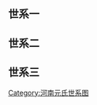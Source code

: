 {{lead section|time=2015-02-22T15:00:20+00:00}}

== 世系一 ==
<center>
{{chart/start|style=font: 80% sans-serif;width:intrinsic;width:-moz-max-content;width:-webkit-max-content;width:max-content;}}
{{chart | | | | | | | | | | | | | | | | | | | | | | | | | | | | | | | | | | | | | | | | | | | | | | | | | | | | | | | | | | | | | | | | | | | | | | | | | Jm |Jm =魏景穆帝<br>[[拓跋晃|拓跋晃]]}}
{{chart | |,|-|-|-|-|-|-|-|-|-|-|-|v|-|-|-|-|-|-|-|-|-|-|-|-|-|-|-|-|-|-|-|-|-|-|-|-|-|-|-|-|-|-|-|-|-|-|-|-|-|-|-|-|-|-|-|-|-|-|-|-|-|-|-|-|-|-|-|-|-|-|-|+|-|-|-|-|-|-|-|-|-|-|-|-|-|-|-|-|-|-|-|-|-|-|-|-|-|-|-|-|-|-|-|-|-|-|-|v|-|-|-|-|-|-|-|-|-|-|-|-|-|-|-|-|-|-|-|-|-|-|-|-|-|-|-|-|-|-|-|-|-|-|-|.}}
{{chart | Ju | | | | | | | | | | Xc | | | | | | | | | | | | | | | | | | | | | | | | | | | | | | | | | | | | | | | | | | | | | | | | | | | | | | | | | | Zt | | | | | | | | | | | | | | | | | | | | | | | | | | | | | | | | | | Xx | | | | | | | | | | | | | | | | | | | | | | | | | | | | | | | | | | Tc |Ju=魏文成帝<br>[[拓跋濬|拓跋濬]]|Xc=阳平幽王<br>[[拓跋新成|拓跋新成]]|Zt=京兆康王<br>[[拓跋子推|拓跋子推]]|Xx=济阴宣王<br>[[拓跋小新成|拓跋小新成]]|Tc=汝阴灵王<br>[[拓跋天赐|拓跋天赐]]}}
{{chart | |,|-|-|-|-|-|-|-|v|-|-|-|^|-|-|-|-|-|-|-|v|-|-|-|v|-|-|-|v|-|-|-|v|-|-|-|-|-|-|-|.| | | | | | | | | | | | | | | |,|-|-|-|v|-|-|-|v|-|-|-|-|-|-|-|+|-|-|-|-|-|-|-|v|-|-|-|v|-|-|-|-|-|-|-|v|-|-|-|.| | | |,|-|-|-|v|-|-|-|^|-|-|-|.| | | | | | | |,|-|-|-|-|-|-|-|-|-|-|-|-|-|-|-|-|-|-|-|-|-|-|-|+|-|-|-|-|-|-|-|-|-|-|-|v|-|-|-|v|-|-|-|-|-|-|-|v|-|-|-|.}}
{{chart | Yi | | | | | | Ya | | | | | | | | | | Ku | | Yn | | Wl | | Xj | | | | | | Qi | | | | | | | | | | | | | | Tx | | Yo | | Hz | | | | | | Ta | | | | | | Tn | | Wg | | | | | | Cl | | Zao | | Yu | | Yg | | | | | | Li | | | | | | Ch | | | | | | | | | | | | | | | | | | | | | | Sy | | | | | | | | | | Fa | | Xy | | | | | | Gu | | Za |Yi=阳平惠王<br>[[元颐|元颐]]||Ya=广陵康公<br>[[元衍|元衍]]|Ku=济南文贞王<br>[[元匡|元匡]]|Yn=燕州刺史<br>[[元飏|元飏]]|Wl=文烈公<br>[[元振|元振]]|Xj=西郡公<br>[[佚名|佚名]]|Qi=钜平文懿公<br>[[元钦_(钜平县公)|元钦]]|Tx=西河康王<br>[[元太兴|元太兴]]|Yo=饶阳宣公<br>[[元遙|元遙]]|Hz=宣穆公<br>[[元恒芝|元恒芝]]|Ta=河间王<br>[[元太安|元太安]]|Tn=宣公<br>[[元坦|元坦]]|Wg=武公<br>[[佚名|佚名]]|Cl=昌乐公<br>[[佚名|佚名]]|Zao=汝阳郡王<br>[[元昭|元昭]]|Yu=济阴康王<br>[[元郁|元郁]]|Yg=始平顺侯<br>[[元偃|元偃]]|Li=淮阴威侯<br>[[元丽|元丽]]|Ch=汝阴威王<br>[[元逞|元逞]]|Sy=乐陵密王<br>[[元思誉|元思誉]]|Fa=东燕县男<br>[[元汎略|元汎略]]|Xy=始平文贞公<br>[[元脩义|元脩义]]|Gu=雍州刺史<br>[[元固|元固]]|Za=浚仪县男<br>[[元周安|元周安]]}}
{{chart | |!| | | |,|-|-|-|+|-|-|-|.| | | | | | | |!| | | | | | | |!| | | |!| | | |,|-|-|-|+|-|-|-|.| | | |,|-|-|-|-|-|-|-|+|-|-|-|-|-|-|-|.| | | |,|-|-|-|+|-|-|-|.| | | |!| | | |)|-|-|-|.| | | |!| | | |!| | | |!| | | |)|-|-|-|.| | | |)|-|-|-|.| | | |)|-|-|-|v|-|-|-|v|-|-|-|.| | | |,|-|-|-|v|-|-|-|+|-|-|-|v|-|-|-|v|-|-|-|.| | | |)|-|-|-|.| | | |)|-|-|-|.}}
{{chart | Jo | | Ca | | Ch | | Ro | | | | | | Xa | | | | | | Dr | | Ang | | Cy | | Dy | |Zx | | Ao | | | | | | Zj | | | | | | Xi | | Rz | | Lq | | Yb | | Ye | | Yx | |  Yu | | Yh | | An | | Bi | | Da | | Za | | Xh | | Ti | | Sh | | Qh | | Jh | | Fa | | Jl | | Ql | | Ma | | Hl | | Mo | | Zy | | Zu | | Ls | | Jz | | Ln |Jo=阳平恭王<br>[[元冏|元冏]]|Ca=文公<br>[[元璨|元璨]]|Ch=博陵王<br>[[元畅|元畅]]|Ro=魏兴王<br>[[元融_(魏兴王)|元融]]|Xa=济南王<br>[[元献|元献]]|Dr=南秦州刺史<br>[[元道隆|元道隆]]|Ang=光州刺史<br>[[元昂|元昂]]|Cy=平州刺史<br>[[元崇业|元崇业]]|Dy=齐州刺史<br>[[元诞业|元诞业]]|Zx=义阳公<br>[[拓跋子孝|拓跋子孝]]|Ao=西河穆王<br>[[元昴|元昴]]|Zj=顺阳王<br>[[元昺|元昺]]|Xi=汝阳文献王<br>[[元暹|元暹]]|Rz=[[元荣宗|元荣宗]]|Lq=平州刺史<br>[[元灵矅|元灵矅]]|Yb=大宗正丞<br>[[元斌|元斌]]|Ye=长平贞男<br>[[元液|元液]]|Yx=文公<br>[[元袭|元袭]]|Yu=殷州刺史<br>[[元瑗|元瑗]]|Yh=南青州刺史<br>[[元晔|元晔]]|An=顿丘国夫人<br>[[元安|元安]]|Bi=济阴文献王<br>[[元弼|元弼]]|Da=济阴靖王<br>[[元诞|元诞]]|Za=朔州刺史<br>[[元瓒|元瓒]]|Xh=秦州刺史<br>[[元显和|元显和]]|Ti=光州刺史<br>[[元挺|元挺]]|Sh=[[元始和|元始和]]|Qh=魏王<br>[[元庆和|元庆和]]|Jh=汝阴王<br>[[元景和|元景和]]|Fa=济北太守<br>[[元范|元范]]|Jl=乐陵惠王<br>[[元景略|元景略]]|Ql=散骑侍郎<br>[[元庆略|元庆略]]|Ma=平南府功曹参军<br>[[元茂|元茂]]|Hl=东雍州刺史<br>[[元洪略|元洪略]]|Zy=平塬太守<br>[[元子业|元子业]]|Zu=安昌平王<br>[[元子均|元子均]]|Ls=[[元洛神|元洛神]]|Jz=[[元静藏|元静藏]]|Ln=[[元令男|元令男]]|Mo=口}}
{{chart | |!| | | |,|-|-|-|+|-|-|-|.|~|~|ad |ad=6世孙| | |!| | | | | | | | | | | | | | | | | | | | | | | |!| | | |!| | | |,|-|-|-|+|-|-|-|.| | | |)|-|-|-|.| | | | | | | | | | | | | | | | | | | | | | | |,|-|-|-|v|-|-|-|(| | | |)|-|-|-|.| | | | | | | |!| | | | | | | |!| | | | | | | | | | | |!| | | |!| | | | | | | | | | | |!| | | |,|-|-|-|^|-|-|-|v|-|-|-|v|-|-|-|v|-|-|-|.}}
{{chart | Zi | | Mi | | La | | Yq | | |!| | | Zy | | | | | | | | | | | | | | | | | | | | | | Yu | | Co | | Ji | | Zo | | Fe |  |Su | | Mo | | | | | | | | | | | | | | | | | | | | | | Hy | | Zu | | Zye | | Fu | | Ay | | | | | | Xf | | | | | | Dy | | | | | | | | | | Ba | | Zz | | | | | | | | | | Mo | | Ze | | | | | | Ju | | Yw | | Bo | | Ya |Zi=阳平王<br>[[元宗胤|元宗胤]]|Mi=南武县公<br>[[元敏|元敏]]|La=安喜公<br>[[元谅|元谅]]|Yq=巴州剌史<br>[[元义全|元义全]]|Zy=济南王<br>[[元祖育|元祖育]]|Yu=义阳公<br>[[拓跋贇|拓跋贇]]|Co=西河文靖王<br>[[元悰|元悰]]|Ji=[[元济|元济]]|Zo=[[元钟|元钟]]|Fe=[[元奉|元奉]]|Su=汝阳王<br>[[元賥|元賥]]|Hy=美阳县公<br>[[元晖业|元晖业]]|Zye=文侯<br>[[元昭业|元昭业]]|Zu=广川武候<br>[[元赞远|元赞远]]|Fu=济阴王<br>[[元抚|元抚]]|Ay=[[元阿耶|元阿耶]]|Xf=太子庶子<br>[[元孝辅|元孝辅]]|Dy=[[东阳公主_(北魏)|东阳公主]]|Ba=乐陵公<br>[[元霸|元霸]]|Zz=通直散骑常侍<br>[[元子政|元子政]]|Ze=安昌郡公<br>[[元则|元则]]|Ju=洵阳简公<br>[[元孝矩|元孝矩]]|Yw=[[宇文护|宇文护]]妻|Bo=河间郡公<br>[[元褒|元褒]]|Ya=顺阳郡公<br>[[元雅|元雅]]|Mo=口}}
{{chart | |,|-|-|-|(| | | |!| | | |!| | | |!| | | |!| | | | | | | | | | | | | | | | | | | | | | | | | | | | | | | | | | | | | | | | | | | | | | | |!| | | | | | | | | | | | | | | | | | | | | | | | | | | | | | | | | | | | | | | | | | | | | | | | | | | | | | | | | | | | | | | | | | | | | | | | | | | | | | | | | | | |!| | | |)|-|-|-|.| | | |)|-|-|-|v|-|-|-|.| | | |)|-|-|-|.|-|-|}}
{{chart | Yf | | Dl | | Sj | | Yg | | Yq | | Lc | | | | | | | | | | | | | | | | | | | | | | | | | | | | | | | | | | | | | | | | | | | | | | Bz | | | | | | | | | | | | | | | | | | | | | | | | | | | | | | | | | | | | | | | | | | | | | | | | | | | | | | | | | | | | | | | | | | | | | | | | | | | | | | | | | | Bi | | Wd | | Xa | | Wj | | Du | | Yy | | Sh | | Zh |Yf=[[乙弗贵|乙弗贵]]妻|Dl=[[大利稽佑|大利稽佑]]妻|Sj=安喜公<br>[[元善积|元善积]]|Yg=并州大都督录事参军<br>[[元劌|元劌]]|Yq=比部员外<br>[[元邱|元邱]]|Lc=济南公<br>[[元勒叉|元勒叉]]|Bz=新安公<br>[[元白泽|元白泽]]|Bi=[[元斌|元斌]]|Wd=鲁国公<br>[[元文都|元文都]]|Xa=兴安公<br>[[佚名|佚名]]|Wj=洵阳郡公<br>[[元无竭|元无竭]]|Du=[[元端|元端]]|Yy=[[杨勇_(隋朝)|杨勇]]妻|Sh=沙州刺史<br>[[元韶|元韶]]|Zh=郑州刺史<br>[[元震|元震]]}}
{{chart | | | | | | | | | |!| | | |!| | | | | | | |!| | | | | | | | | | | | | | | | | | | | | | | | | | | | | | | | | | | | | | | | | | | |,|-|-|-|^|-|-|-|.| | | | | | | | | | | | | | | | | | | | | | | | | | | | | | | | | | | | | | | | | | | | | | | | | | | | | | | | | | | | | | | | | | | | | | | | | | | |,|-|-|-|(| | | | | | | |!}}
{{chart | | | | | | | | | Rs | | Rq | | | | | | Md | | | | | | | | | | | | | | | | | | | | | | | | | | | | | | | | | | | | | | | | | | Lc | | | | | | Dz | | | | | | | | | | | | | | | | | | | | | | | | | | | | | | | | | | | | | | | | | | | | | | | | | | | | | | | | | | | | | | | | | | | | | | | | | | Wy | | Wj | | | | | | Yc |Rs=襄乡县伯<br>[[元仁师|元仁师]]|Rq=叠州剌史<br>[[元仁虔|元仁虔]]|Md=义安郡夫人<br>[[元买得|元买得]]|Lc=[[元礼诚|元礼诚]]|Dz=[[元大智|元大智]]|Wy=[[元文俨|元文俨]]|Wj=辰州刺史<br>[[元文俊|元文俊]]|Yc=延川令<br>[[佚名|佚名]]}}
{{chart | | | | | | | | | | | | | |!| | | | | | | |!| | | | | | | | | | | | | | | | | | | | | | | | | | | | | | | | | | | | | | | | | | | |!| | | |,|-|-|-|+|-|-|-|.| | | | | | | | | | | | | | | | | | | | | | | | | | | | | | | | | | | | | | | | | | | | | | | | | | | | | | | | | | | | | | | | | | | | | | | | | | | |!| | | | | | | |!}}
{{chart | | | | | | | | | | | | | Sz | | | | | | Nl | | | | | | | | | | | | | | | | | | | | | | | | | | | | | | | | | | | | | | | | | | Hs | | Wq | | Gb | | Gbb | | | | | | | | | | | | | | | | | | | | | | | | | | | | | | | | | | | | | | | | | | | | | | | | | | | | | | | | | | | | | | | | | | | | | | | | | | Lz | | | | | | Da |Sz=灵昌令<br>[[元思忠|元思忠]]|Nl=[[那卢和|那卢和]]|Hs=颍州刺史<br>[[元怀式|元怀式]]|Wq=集贤殿学士<br>[[元万顷|元万顷]]|Gb=[[元光宾|元光宾]]|Gbb=少府少监<br>[[元观宾|元观宾]]|Lz=麟州刺史<br>[[元利贞|元利贞]]|Da=安州都督府参军<br>[[元琰|元琰]]}}
{{chart | |,|-|-|-|-|-|-|-|-|-|-|-|^|-|-|-|-|-|-|-|-|-|-|-|-|-|-|-|-|-|-|-|v|-|-|-|-|-|-|-|-|-|-|-|-|-|-|-|-|-|-|-|-|-|-|-|.| | | | | | | |!| | | |!}}
{{chart | Sy | | | | | | | | | | | | | | | | | | | | | | | | | | | | | | Yg | | | | | | | | | | | | | | | | | | | | | | Yh | | | | | | Lz | | Xq |Sy=永康陵丞<br>[[元守一|元守一]]|Yg=庐州刺史<br>[[元瓘|元瓘]]|Yh=金紫光禄大夫<br>[[元环|元环]]|Lz=[[元令仲|元令仲]]|Xq=永阳郡司马<br>[[元询倩|元询倩]]}}
{{chart | |!| | | |,|-|-|-|v|-|-|-|v|-|-|-|v|-|-|-|-|-|-|-|-|-|-|-|-|-|-|-|+|-|-|-|-|-|-|-|-|-|-|-|-|-|-|-|.| | | | | | | |!| | | | | | | | | | | |!}}
{{chart | Yz | | Yc | | Yzz | | Yy | | Yzn | | | | | | | | | | | | | | Yca | | | | | | | | | | | | | | Yr | | | | | | Yt | | | | | | | | | | Yzh |Yz=钱塘县尉<br>[[元真|元真]]|Yc=[[元涉|元涉]]|Yzz=[[元泚|元泚]]|Yy=怀州刺史<br>[[元液|元液]]|Yzn=楚州长史<br>[[元贞|元贞]]|Yca=河阴令<br>[[元潮|元潮]]|Yr=处士<br>[[元濬|元濬]]|Yt=东阳县令<br>[[元铦|元铦]]|Yzh=秘书少监<br>[[元正|元正]]}}
{{chart | |!| | | | | | | |,|-|-|-|(| | | |!| | | |,|-|-|-|v|-|-|-|v|-|-|-|+|-|-|-|v|-|-|-|.| | | |,|-|-|-|+|-|-|-|.| | | | | | | | | | | |,|-|-|-|^|-|-|-|.}}
{{chart | En | | | | | | Yj | | Yt | | Yg | | Ygu | | Yx | | Yc | | Yji | | Yzh | | Yzr | | Yzs | | Ld | | Qy | |  | | | | | | | |Yf | | | | | | Jf |En=[[元二娘|元二娘]]|Yj=刑部侍郎<br>[[元锯|元锯]]|Yt=[[元铜|元铜]]|Yg=[[元构|元构]]|Ygu=鄂岳观察推官<br>[[元衮|元衮]]|Yx=处士<br>[[元襄|元襄]]|Yc=[[元充|元充]]|Yji=[[元京|元京]]|Yzh=[[元章|元章]]|Yzr=太常寺奉礼郎<br>[[元仲容|元仲容]]|Yzs=[[元仲素|元仲素]]|Ld=[[李德全|李德全]]妻|Qy=一女出家，四女不详|Yf=左散骑常侍<br>[[元义方|元义方]]|Jf=同州刺史<br>[[元季方|元季方]]}}
{{chart | | | | | | | | | |!| | | |,|-|-|-|v|-|-|-|+|-|-|-|v|-|-|-|.| | | | | | | | | | | | | | | | | | | | | | | | | | | | | | | |,|-|-|-|(| | | | | | | |!}}
{{chart | | | | | | | | | Zj | | Cu | | Co | | Si | | Tx | | Qy | | | | | | | | | | | | | | | | | | | | | | | | | | | | | | Gq | | Ky | | | | | | Mm |Zj=京兆少尹<br>[[元宗简|元宗简]]|Cu=[[元俶|元俶]]|Co=[[元倜|元倜]]|Si=[[释氏|释氏]]妻|Tx=[[唐歆|唐歆]]妻|Qy=余4女佚名|Gq=[[元公庆|元公庆]]|Ky=[[元口运|元口运]]|Mm=[[韦孟明|韦孟明]]妻}}
{{chart | | | | | |,|-|-|-|+|-|-|-|.}}
{{chart | | | | | Tu | | Di | | Ym |Tu=[[元途|元途]]|Di=[[元迪|元迪]]|Ym=高郵县尉<br>[[元邈|元邈]]}}
{{chart/end}}
</center>

== 世系二 ==
<center>
{{chart/start|style=font: 80% sans-serif;width:intrinsic;width:-moz-max-content;width:-webkit-max-content;width:max-content;}}
{{chart | | | | | | | | | | | | | | | | | | | | | | | | | | | | | | | | | | | | | | | | | Jm |Jm =魏景穆帝<br>[[拓跋晃|拓跋晃]]}}
{{chart | |,|-|-|-|v|-|-|-|-|-|-|-|v|-|-|-|-|-|-|-|-|-|-|-|-|-|-|-|-|-|-|-|-|-|-|-|-|-|-|-|^|-|-|-|-|-|-|-|-|-|-|-|-|-|-|-|-|-|-|-|-|-|-|-|-|-|-|-|-|-|-|-|-|-|-|-|-|-|-|-|-|-|-|-|-|-|-|-|-|-|-|-|-|-|-|-|-|-|-|-|-|-|-|-|-|-|-|-|-|-|-|-|.}}
{{chart | Ws | | Lh | | | | | | Yu | | | | | | | | | | | | | | | | | | | | | | | | | | | | | | | | | | | | | | | | | | | | | | | | | | | | | | | | | | | | | | | | | | | | | | | | | | | | | | | | | | | | | | | | | | | | | | | | | | Zh |Ws=乐良厉王<br>[[拓跋万寿|拓跋万寿]]|Lh=广平殇王<br>[[拓跋洛侯|拓跋洛侯]]|Yu=任城康王<br>[[拓跋云|拓跋云]]|Zh=南安惠王<br>[[拓跋桢|拓跋桢]]}}
{{chart | |!| | | | | | | | | | | |)|-|-|-|-|-|-|-|-|-|-|-|-|-|-|-|-|-|-|-|v|-|-|-|v|-|-|-|.|~|~|~|7| | | | | | | | | | | | | | | | | | | | | | | | | | | |,|-|-|-|-|-|-|-|-|-|-|-|-|-|-|-|-|-|-|-|-|-|-|-|-|-|-|-|-|-|-|-|-|-|-|-|-|-|-|-|+|-|-|-|-|-|-|-|-|-|-|-|-|-|-|-|-|-|-|-|v|-|-|-|v|-|-|-|v|-|-|-|.}}
{{chart | Lp | | | | | | | | | | Ce | | | | | | | | | | | | | | | | | | So | | Ct | | Zh | | |:|ad |ad=世系不明| | | | | | | | | | | | | | | | | | | | | | | | Yn | | | | | | | | | | | | | | | | | | | | | | | | | | | | | | | | | | | | | | Bi | | | | | | | | | | | | | | | | | | Yi | | Ap | | Bl| |Bx |Lp=乐良康王<br>[[拓跋乐平|拓跋乐平]]|Ce=任城文宣王<br>[[元澄|元澄]]|So=高平刚侯<br>[[元嵩|元嵩]]|Ct=[[元纯陀|元纯陀]]|Zh=司空公<br>[[元瞻|元瞻]]|Yn=中山献武王<br>[[元英|元英]]|Bi=章武烈王<br>[[元彬|元彬]]|Yi=扶风王<br>[[元怡|元怡]]|Ap=安平县公<br>[[佚名|佚名]]|Bl=[[元并洛|元并洛]]|Bx=[[北乡公主|北乡公主]]}}
{{chart | |!| | | |,|-|-|-|v|-|-|-|+|-|-|-|v|-|-|-|v|-|-|-|.| | | |,|-|-|-|+|-|-|-|.| | | |!| | | |:| | | |,|-|-|-|-|-|-|-|v|-|-|-|-|-|-|-|-|-|-|-|v|-|-|-|+|-|-|-|-|-|-|-|-|-|-|-|-|-|-|-|v|-|-|-|v|-|-|-|.| | | |,|-|-|-|-|-|-|-|-|-|-|-|+|-|-|-|v|-|-|-|v|-|-|-|v|-|-|-|.| | | |)|-|-|-|.}}
{{chart | Cm | | Sn | | Sh | | Be | | Yi | | Ji | | Yii | | Sx | |Sj | | Sz | | Yn | | Du | | Yo | | | | | | Xi | | | | | | | | | | You | | Lv | | | | | | | | | | | | | | Yx | | Zu | | Ra | | Ro | | | | | | | | | | Ni | | Zh | | Ya | | Ze | | Yu | | Su | | Ye |Cm=乐良王<br>[[元长命|元长命]]|Sn=东阿文烈公<br>[[元顺|元顺]]|Sh=左仆射<br>[[元淑|元淑]]|Be=[[元悲|元悲]]|Yi=任城文昭王<br>[[元彝|元彝]]|Ji=华山郡王<br>[[元纪|元纪]]|Yii=[[王翊|王翊]]妻|Sx=[[元世贤|元世贤]]|Sj=武阳躁戾侯<br>[[元世儁|元世儁]]|Sz=中山太守<br>[[元世哲|元世哲]]|Yn=[[元远|元远]]|Du=邵陵王<br>[[元敦|元敦]]|Yo=散骑侍郎<br>[[元攸|元攸]]|Xi=中山文庄王<br>[[元熙|元熙]]|You=都昌恭惠伯<br>[[元诱|元诱]]|Lv =东平文贞王<br>[[元略|元略]]|Zu=高唐县侯<br>[[元纂|元纂]]|Ra=[[饶安公主|饶安公主]]|Yx=武邑王<br>[[元廞|元廞]]|Ro=章武莊武王<br>[[元融|元融]]|Ni=东安王<br>[[元凝|元凝]]|Zh=渔阳王<br>[[元湛|元湛]]|Ya=豫州刺史<br>[[元晏|元晏]]|Ze=青州刺史<br>[[元竫|元竫]]|Yu=[[高聿|高聿]]妻|Su=鲁郡王<br>[[元肃|元肃]]|Ye=东海王<br>[[元晔|元晔]]}}
{{chart | |!| | | |!| | | | | | | | | | | |!| | | |!| | | |!| | | |,|-|-|-|(| | | | | | | | | | | |!| | | |,|-|-|-|v|-|-|-|+|-|-|-|v|-|-|-|.| | | |!| | | |)|-|-|-|v|-|-|-|v|-|-|-|.| | | |!| | | |!| | | |,|-|-|-|+|-|-|-|v|-|-|-|.| | | |!| | | |!| | | | | | | |!| | | |!| | | |!| | | |!|}}
{{chart | Zh | | Ls | | | | | | | | | | Ds | | Mo | | Za | | Jy | | Jx | | | | | | | | | | Ba | | Zo | | Zx | | Sx | | Sr | | Yh | | Sb | | Js | | Ml | | Uh | | Dh | | Sh | | Zi | | Jz | | La | | Sz | | Iz | | Yy | | Jn | | | | | | Ju | | Juu | | Dx | | Mo |Zh=乐良王<br>[[元忠|元忠]]|Ls=冀州刺史<br>[[元朗_(东阿县公)|元朗]]|Ds=任城公<br>[[元度世|元度世]]|Za=[[元湛|元湛]]妃|Jy=武阳县子<br>[[元景远|元景远]]|Jx=[[元景献|元景献]]|Ba=凉州刺史<br>[[元宝|元宝]]|Zo=敬公<br>[[元晫|元晫]]|Zx=兖州刺史<br>[[元仲献|元仲献]]|Sx=齐州刺史<br>[[元叔献|元叔献]]|Sr=中山王<br>[[元叔仁|元叔仁]]|Yh=[[元义华|元义华]]|Sb=都昌县子<br>[[元始伯|元始伯]]|Js=东平公<br>[[元景式|元景式]]|Ml=[[元摩利|元摩利]]|Uh=[[元足华|元足华]]|Dh=[[元定华|元定华]]|Zi=高唐县侯<br>[[元子献|元子献]]|Sh=武邑公<br>[[元述|元述]]|Jz=章武公<br>[[元景哲|元景哲]]|La=后废帝<br>[[元朗_(北魏)|元朗]]|Sz=中散大夫<br>[[元叔哲|元叔哲]]|Iz=中散大夫<br>[[元季哲|元季哲]]|Yy=东安王<br>[[元彦友|元彦友]]|Jn=渔阳公<br>[[元俊|元俊]]|Ju=员外侍郎<br>[[元举|元举]]|Juu=[[元举|元举]]妻|Dx=鲁郡公<br>[[元道兴|元道兴]]|Mo=口}}
{{chart | | | | | | | | | | | | | | | | | | | | | |!| | | | | | | | | | | | | | | | | | | | | | | |!| | | | | | | | | | | | | | | |!| | | | | | | | | | | | | | | | | | | | | | | | | | | | | | | | | | | |!| | | |!| | | | | | | | | | | | | | | | | | | | | | | | | | | | | | | | | | | |!}}
{{chart | | | | | | | | | | | | | | | | | | | | | Mo | | | | | | | | | | | | | | | | | | | | | | Ys | | | | | | | | | | | | | | Li | | | | | | | | | | | | | | | | | | | | | | | | | | | | | | | | | | Gj | | Ht | | | | | | | | | | | | | | | | | | | | | | | | | | | | | | | | | | Mo | | | | | | | | | | | | | | | | | | | | | | | | | | | | | | | | | | | | | | | | | | | | | | | | | | | | | | | | | | | | | | | | | | | | | | | | | | | | | | | | | | | | | | | | | | | | Cs |Ys=仪陇景侯<br>[[元寿|元寿]]|Li=中山公<br>[[元琳|元琳]]|Gj=[[马公瑾|马公瑾]]妻|Ht=安平王<br>[[元黄头|元黄头]]|Cs=平原郡公<br>[[元成寿|元成寿]]|Mo=口}}
{{chart | | | | | | | | | | | | | | | | | | | | | |!| | | | | | | | | | | | | | | | | | | | | | | |)|-|-|-|.| | | | | | | | | | | | | | | | | | | | | | | | | | | | | | | | | | | | | | | | | | | | | | | | | | | | | | | | | | | | | | | | | | | | | | | | | | | | | | | | | | | |,|-|-|-|(}}
{{chart | | | | | | | | | | | | | | | | | | | | | Mi | | | | | | | | | | | | | | | | | | | | | | Ym | | Mo | | | | | | | | | | | | | | | | | | | | | | | | | | | | | | | | | | | | | | | | | | | | | | | | | | | | | | | | | | | | | | | | | | | | | | | | | | | | | | | | | | Ws | | Yb |Mi=左武卫大将军<br>[[元旻|元旻]]|Ym=内史侍郎<br>[[元敏|元敏]]|Ws=左（右）武卫将军<br>[[元武寿|元武寿]]|Yb=右骁卫郎将<br>[[元备|元备]]|Mo=口}}
{{chart | | | | | | | | | | | | | | | | | | | | | | | | | | | | | | | | | | | | | | | | | | | | | |,|-|-|-|(| | | | | | | | | | | | | | | | | | | | | | | | | | | | | | | | | | | | | | | | | | | | | | | | | | | | | | | | | | | | | | | | | | | | | | | | | | | | | | | | | | | | | | | |!}}
{{chart | | | | | | | | | | | | | | | | | | | | | | | | | | | | | | | | | | | | | | | | | | | | | Ze | | Zi | | | | | | | | | | | | | | | | | | | | | | | | | | | | | | | | | | | | | | | | | | | | | | | | | | | | | | | | | | | | | | | | | | | | | | | | | | | | | | | | | | | | | | Yg |Ze=开州刺史<br>[[元哲|元哲]]|Zi=水部郎中<br>[[元质|元质]]|Yg=河南郡君<br>[[郑元果|郑元果]]妻}}
{{chart | | | | | | | | | | | | | | | | | | | | | | | | | | | | | | | | | | | | | | | | | | | | | |,|-|-|-|+|-|-|-|.}}
{{chart | | | | | | | | | | | | | | | | | | | | | | | | | | | | | | | | | | | | | | | | | | | | | Za | | Yi | | Ca |Za=开州刺史<br>[[元兆|元兆]]|Yi=水部郎中<br>[[元殷|元殷]]|Ca=水部郎中<br>[[元畅|元畅]]}}
{{chart | | | | | | | | | | | | | | | | | | | | | | | | | | | | | | | | | | | | | | | | | | | | | | | | | | | | | |!}}
{{chart | | | | | | | | | | | | | | | | | | | | | | | | | | | | | | | | | | | | | | | | | | | | | | | | | | | | | Sa | |Sa=河阳节度中丞<br>[[元韶|元韶]]}}
{{chart/end}}
</center>

== 世系三 ==
<center>
{{chart/start|style=font: 80% sans-serif;width:intrinsic;width:-moz-max-content;width:-webkit-max-content;width:max-content;}}
{{chart | | | | | | | | | | | | | | | | | | | | | | | | | | | | | | | | | | | | | | | | | Jm |Jm =魏景穆帝<br>[[拓跋晃|拓跋晃]]}}
{{chart | |,|-|-|-|v|-|-|-|v|-|-|-|-|-|-|-|-|-|-|-|-|-|-|-|-|-|-|-|-|-|-|-|-|-|-|-|-|-|-|-|^|-|-|-|-|-|-|-|-|-|-|-|-|-|-|-|-|-|-|-|-|-|-|-|v|-|-|-|v|-|-|-|v|-|-|-|v|-|-|-|-|-|-|-|-|-|-|-|v|-|-|-|v|-|-|-|v|-|-|-|-|-|-|-|v|-|-|-|-|-|-|-|.|-|-|-|-|}}
{{chart | Cs | | Tl | | He | | | | | | | | | | | | | | | | | | | | | | | | | | | | | | | | | | | | | | | | | | | | | | | | | | | | | | Xi | | Sh | | Al | | Bl | | | | | | | | | | Mo | | Mo | | |!| ad |ad=6世孙| | | | |!| ado |ado=世系不明| | | | |!| ado |Cs=城阳康王<br>[[拓跋长寿|拓跋长寿]]|Tl=章武敬王<br>[[拓跋太洛|拓跋太洛]]|He=乐陵康王<br>[[拓跋胡儿|拓跋胡儿]]|Xi=安定靖王<br>[[拓跋休|拓跋休]]|Sh=赵王<br>[[拓跋深|拓跋深]]|Al=[[安乐公主_(北魏)|安乐公主]]|Bl=[[博陵公主|博陵公主]]|Mo=口}}
{{chart | |)|-|-|-|-|-|-|-|-|-|-|-|-|-|-|-|.| | | | | | | | | | | | | | | | | | | | | | | | | | | | | | | | | | | | | | | |,|-|-|-|-|-|-|-|+|-|-|-|-|-|-|-|v|-|-|-|v|-|-|-|v|-|-|-|.| | | |!| | | |!| | | |!| | | | | | | |!| | | | | | | |!}}
{{chart | Dh | | | | | | | | | | | | | | Lu | | | | | | | | | | | | | | | | | | | | | | | | | | | | | | | | | | | | | | An | | | | | | Xi | | | | | | Yp | | Op | | Zp | | Gp | | Mo | | Mo | | Jt | | | | | | Xm | | | | | | Zk |Dh=[[拓跋多侯|拓跋多侯]]|Lu=城阳怀王<br>[[元鸾|元鸾]]|An=元安|Xi=安定恭王<br>[[元燮|元燮]]|Yp=员外常侍<br>[[元愿平|元愿平]]|Op=定州刺史<br>[[元永平|元永平]]|Zp=定州刺史<br>[[元珍平|元珍平]]|Gp=东莱王<br>[[元贵平|元贵平]]|Jt=兵部尚书<br>[[元敬同|元敬同]]|Xm=绵州司马<br>[[元行敏|元行敏]]|Zk=蓝田县令<br>[[元振口|元振口]]|Mo=口}}
{{chart | |,|-|-|-|-|-|-|-|-|-|-|-|-|-|-|-|+|-|-|-|-|-|-|-|v|-|-|-|v|-|-|-|-|-|-|-|-|-|-|-|v|-|-|-|v|-|-|-|.| | | | | | | |,|-|-|-|-|-|-|-|(| | | | | | | |!| | | | | | | |!| | | | | | | |!| | | |!| | | |!| | | | | | | |!}}
{{chart | Xg | | | | | | | | | | | | | | Hu | | | | | | Xu | | Qi | | | | | | | | | | Xw | | Xj | | Yy | | | | | | Ch | | | | | | Yn | | | | | | Xuu | | | | | | Sz | | | | | | Wa | | Mo | | Js | | | | | |  Zl |Xg=平阳县子<br>[[元显恭|元显恭]]|Hu=城阳文献王<br>[[元徽|元徽]]|Xu=襄城郡公<br>[[元旭|元旭]]|Qi=广都县伯<br>[[元虔|元虔]]|Xw=东豫州刺史<br>[[元显魏|元显魏]]|Xj=处士<br>[[元显俊|元显俊]]|Yy=[[荧阳郑氏|荧阳郑氏]]妻|Ch=安定王<br>[[元超|元超]]|Yn=宋安懿王<br>[[元琰|元琰]]|Xuu=关右慰劳十二州大使<br>[[元绪|元绪]]|Sz=员外散骑常侍<br>[[元叔遵|元叔遵]]|Wa=常山王<br>[[元法兴|元法兴]]|Js=太子少保<br>[[元景升|元景升]]|Zl=[[李志览|李志览]]妻|Mo=口}}
{{chart | |)|-|-|-|v|-|-|-|v|-|-|-|.| | | |)|-|-|-|.| | | |,|-|-|-|v|-|-|-|v|-|-|-|v|-|-|-|+|-|-|-|v|-|-|-|v|-|-|-|.| | | |)|-|-|-|.| | | |)|-|-|-|.| | | |!| | | | | | | | | | | | | | | | | | | |!| | | |)|-|-|-|.| | | |!}}
{{chart | Yz | | Yu | | Yx | | Ys | | Ya | | Ch | | Cz | | Cl | | Cr | | Ci | | Mr | | Zr | | So | | Jr | | Xj | | Zt | | Jh | | Ha | | Cc | | | | | | | | | | | | | | | | | | Xu | | Mo | | Za | | Qy |Yz=平阳县男<br>[[元彦昭|元彦昭]]|Yu=秘书郎中<br>[[元彦遵|元彦遵]]|Yx=给事中<br>[[元彦贤|元彦贤]]|Ys=[[刘元孙|刘元孙]]妻|Ya=城阳公<br>[[元延|元延]]|Ch=[[元长华|元长华]]|Cz=左将军府中兵参军<br>[[元崇智|元崇智]]|Cl=[[元崇朗|元崇朗]]|Cr=[[元崇仁|元崇仁]]|Ci=[[元崇礼|元崇礼]]|Mr=[[元孟容|元孟容]]|Zr=[[元仲容|元仲容]]|So=[[元叔容|元叔容]]|Jr=[[元季容|元季容]]|Xj=安定公<br>[[元孝景|元孝景]]|Zt=[[裴子通|裴子通]]妻|Jh=平原襄公<br>[[元景山|元景山]]|Ha=贵乡公<br>[[元昊|元昊]]|Cc=南郡公<br>[[元长春|元长春]]|Xu=徐州刺史<br>[[元馗|元馗]]|Za=颍川成纵公<br>[[元载|元载]]|Qy=[[李庆远|李庆远]]|Mo=口}}
{{chart | | | | | | | | | | | | | | | | | | | | | | | | | | | | | | | | | | | | | | | | | | | | | | | | | | | | | | | | | | | | | | | | | |!| | | |!| | | | | | | | | | | | | | | | | | | | | | | | | | | |!| | | |)|-|-|-|v|-|-|-|v|-|-|-|.}}
{{chart | | | | | | | | | | | | | | | | | | | | | | | | | | | | | | | | | | | | | | | | | | | | | | | | | | | | | | | | | | | | | | | | | Cs | | Qg | | | | | | | | | | | | | | | | | | | | | | | | | | Hr | | Bh | | Zw | | Jn | | Zy |Cs=平塬郡公<br>[[元成寿|元成寿]]|Qg=鹰扬郎将<br>[[元虔盖|元虔盖]]|Hr=[[贺若氏|贺若氏]]妻|Bh=秘书丞<br>[[元伯和|元伯和]]|Zw=祠部眞外<br>[[元仲武|元仲武]]|Jn=秘书省校书郎<br>[[元季能|元季能]]|Zy=[[资敬寺尼真一|资敬寺尼真一]]}}
{{chart | | | | | | | | | | | | | | | | | | | | | | | | | | | | | | | | | | | | | | | | | | | | | | | | | | | | | | | | | | | | | | | | | |!}}
{{chart | | | | | | | | | | | | | | | | | | | | | | | | | | | | | | | | | | | | | | | | | | | | | | | | | | | | | | | | | | | | | | | | | Sb |Sb=宋安公世孙<br>[[元世斌|元世斌]]}}
{{chart/end}}
</center>
<!-- ==参见== -->
[[Category:河南元氏世系图|Category:河南元氏世系图]]